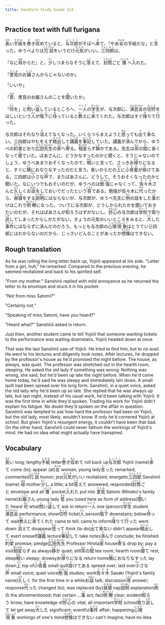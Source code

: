 ```yaml
---
title: Sanshiro Study Guide 214
---
```


## Practice text with full furigana

<p>
<ruby><rb>長</rb><rt>なが</rt></ruby>い<ruby><rb>手紙</rb><rt>てがみ</rt></ruby>を<ruby><rb>巻</rb><rt>ま</rt></ruby>き<ruby><rb>収</rb><rt>おさ</rt></ruby>めていると、<ruby><rb>与次郎</rb><rt>よじろう</rt></ruby>がそばへ<ruby><rb>来</rb><rt>き</rt></ruby>て、「やあ<ruby><rb>女</rb><rt>おんな</rt></ruby>の手紙だな」と<ruby><rb>言</rb><rt>い</rt></ruby>った。ゆうべよりは<ruby><rb>冗談</rb><rt>じょうだん</rt></ruby>をいうだけ<ruby><rb>元気</rb><rt>げんき</rt></ruby>がいい。<ruby><rb>三四郎</rb><rt>さんしろう</rt></ruby>は、
</p>

<p>
「なに<ruby><rb>母</rb><rt>はは</rt></ruby>からだ」と、<ruby><rb>少</rb><rt>すこ</rt></ruby>しつまらなそうに<ruby><rb>答</rb><rt>こた</rt></ruby>えて、<ruby><rb>封筒</rb><rt>ふうとう</rt></ruby>ごと<ruby><rb>懐</rb><rt>ふところ</rt></ruby>へ<ruby><rb>入</rb><rt>い</rt></ruby>れた。
</p>

<p>
「<ruby><rb>里見</rb><rt>さとみ</rt></ruby>のお<ruby><rb>嬢</rb><rt>じょう</rt></ruby>さんからじゃないのか」
</p>

<p>「いいや」</p>
<p>
「<ruby><rb>君</rb><rt>きみ</rt></ruby>、里見のお嬢さんのことを<ruby><rb>聞</rb><rt>き</rt></ruby>いたか」
</p>

<p>
「<ruby><rb>何</rb><rt>なに</rt></ruby>を」と<ruby><rb>問</rb><rt>と</rt></ruby>い<ruby><rb>返</rb><rt>かえ</rt></ruby>しているところへ、<ruby><rb>一人</rb><rt>ひとり</rt></ruby>の<ruby><rb>学生</rb><rt>がくせい</rt></ruby>が、与次郎に、<ruby><rb>演芸会</rb><rt>えんげいかい</rt></ruby>の<ruby><rb>切符</rb><rt>きっぷ</rt></ruby>をほしいという<ruby><rb>人</rb><rt>ひと</rt></ruby>が<ruby><rb>階下</rb><rt>した</rt></ruby>に<ruby><rb>待</rb><rt>ま</rt></ruby>っていると<ruby><rb>教</rb><rt>おし</rt></ruby>えに<ruby><rb>来</rb><rt>き</rt></ruby>てくれた。与次郎はすぐ<ruby><rb>降</rb><rt>お</rt></ruby>りて<ruby><rb>行</rb><rt>い</rt></ruby>った。
</p>

<p>
与次郎はそれなり<ruby><rb>消</rb><rt>き</rt></ruby>えてなくなった。いくらつらまえようと<ruby><rb>思</rb><rt>おも</rt></ruby>っても<ruby><rb>出</rb><rt>で</rt></ruby>て<ruby><rb>来</rb><rt>こ</rt></ruby>ない。三四郎はやむをえず<ruby><rb>精出</rb><rt>せいだ</rt></ruby>して<ruby><rb>講義</rb><rt>こうぎ</rt></ruby>を<ruby><rb>筆記</rb><rt>ひっき</rt></ruby>していた。講義が<ruby><rb>済</rb><rt>す</rt></ruby>んでから、ゆうべの<ruby><rb>約束</rb><rt>やくそく</rt></ruby>どおり<ruby><rb>広田</rb><rt>ひろた</rt></ruby><ruby><rb>先生</rb><rt>せんせい</rt></ruby>の<ruby><rb>家</rb><rt>うち</rt></ruby>へ<ruby><rb>寄</rb><rt>よ</rt></ruby>る。<ruby><rb>相変</rb><rt>あいかわ</rt></ruby>らず<ruby><rb>静</rb><rt>しず</rt></ruby>かである。先生は<ruby><rb>茶</rb><rt>ちゃ</rt></ruby>の<ruby><rb>間</rb><rt>ま</rt></ruby>に長くなって<ruby><rb>寝</rb><rt>ね</rt></ruby>ていた。ばあさんに、どうかなすったのかと聞くと、そうじゃないのでしょう、ゆうべあまりおそくなったので、<ruby><rb>眠</rb><rt>ねむ</rt></ruby>いと言って、さっきお<ruby><rb>帰</rb><rt>かえ</rt></ruby>りになると、すぐに<ruby><rb>横</rb><rt>よこ</rt></ruby>におなりなすったのだと言う。長いからだの<ruby><rb>上</rb><rt>うえ</rt></ruby>に<ruby><rb>小夜着</rb><rt>こよぎ</rt></ruby>が<ruby><rb>掛</rb><rt>か</rt></ruby>けてある。三四郎は<ruby><rb>小</rb><rt>ちい</rt></ruby>さな<ruby><rb>声</rb><rt>こえ</rt></ruby>で、またばあさんに、どうして、そうおそくなったのかと聞いた。なにいつでもおそいのだが、ゆうべのは<ruby><rb>勉強</rb><rt>べんきょう</rt></ruby>じゃなくって、<ruby><rb>佐々木</rb><rt>ささき</rt></ruby>さんと<ruby><rb>久</rb><rt>ひさ</rt></ruby>しくお<ruby><rb>話</rb><rt>はなし</rt></ruby>をしておいでだったという<ruby><rb>答</rb><rt>こたえ</rt></ruby>である。勉強が佐々木に<ruby><rb>代</rb><rt>かわ</rt></ruby>ったから、<ruby><rb>昼寝</rb><rt>ひるね</rt></ruby>をする<ruby><rb>説明</rb><rt>せつめい</rt></ruby>にはならないが、与次郎が、ゆうべ先生に<ruby><rb>例</rb><rt>れい</rt></ruby>の話をした<ruby><rb>事</rb><rt>こと</rt></ruby>だけはこれで<ruby><rb>明瞭</rb><rt>めいりょう</rt></ruby>になった。ついでに与次郎が、どうしかられたかを聞いておきたいのだが、それはばあさんが<ruby><rb>知</rb><rt>し</rt></ruby>ろうはずがないし、<ruby><rb>肝心</rb><rt>かんじん</rt></ruby>の与次郎は<ruby><rb>学校</rb><rt>がっこう</rt></ruby>で<ruby><rb>取</rb><rt>と</rt></ruby>り<ruby><rb>逃</rb><rt>にが</rt></ruby>してしまったからしかたがない。きょうの元気のいいところをみると、<ruby><rb>大</rb><rt>たい</rt></ruby>した<ruby><rb>事件</rb><rt>じけん</rt></ruby>にはならずに済んだのだろう。もっとも与次郎の<ruby><rb>心理</rb><rt>しんり</rt></ruby><ruby><rb>現象</rb><rt>げんしょう</rt></ruby>はとうてい三四郎にはわからないのだから、じっさいどんなことがあったか<ruby><rb>想像</rb><rt>そうぞう</rt></ruby>はできない。
</p>


## Rough translation

As he was rolling the long letter back up, Yojirō appeared at his side. "Letter from a girl, huh," he remarked. Compared to the previous evening, he seemed revitalized and back to his spirited self.

"From my mother." Sanshirō replied with mild annoyance as he returned the letter to its envelope and stuck it in his pocket.

"Not from miss Satomi?"

"Certainly not."

"Speaking of miss Satomi, have you heard?"

"Heard what?" Sanshirō asked in return. 

Just then, another student came to tell Yojirō that someone wanting tickets to the performance was waiting downstairs. Yojirō headed down at once.

That was the last Sanshirō saw of Yojirō. He tried to find him, but to no avail. He went to his lectures and diligently took notes. After lectures, he dropped by the professor's house as he'd promised the night before. The house, as always, was quiet. The professor was stretched out in the hearth room, sleeping. He asked the old lady if something was wrong. Nothing was wrong, she said, but he'd been up late the night before. When he'd come home today, he'd said he was sleepy and immediately lain down. A small quilt had been spread over his long form. Sanshirō, in a quiet voice, asked the old lady why he'd been up so late. She replied that he was always up late, but last night, instead of his usual work, he'd been talking with Yojirō. It was the first time in while they'd spoken. Trading his work for Yojirō didn't explain his fatigue. No doubt they'd spoken on the affair in question. Sanshirō was tempted to ask how hard the professor had been on Yojirō, but the old lady, most likely, wouldn't know. If only he'd cornered Yojirō at school. But given Yojirō's resurgent energy, it couldn't have been that bad. On the other hand, Sanshirō could never fathom the workings of Yojirō's mind. He had no idea what might actually have transpired.   


## Vocabulary

<p>
<span class="vocabstudy"><ruby><rb>長</rb><rt>なが</rt></ruby>い&nbsp;long; lengthy</span><span class="vocabstudy"><ruby><rb>手紙</rb><rt>てがみ</rt></ruby>&nbsp;letter</span><span class="vocabstudy"><ruby><rb>巻</rb><rt>ま</rt></ruby>き<ruby><rb>収</rb><rt>おさ</rt></ruby>めて&nbsp;roll back up</span><span class="vocabstudy"><ruby><rb>与次郎</rb><rt>よじろう</rt></ruby>&nbsp;Yojirō (name)</span><span class="vocabstudy"><ruby><rb>来</rb><rt>き</rt></ruby>て&nbsp;come (to); appear (at)</span><span class="vocabstudy"><ruby><rb>女</rb><rt>おんな</rt></ruby>&nbsp;woman; young lady</span><span class="vocabstudy"><ruby><rb>言</rb><rt>い</rt></ruby>った&nbsp;remarked; commented</span><span class="vocabstudy"><ruby><rb>冗談</rb><rt>じょうだん</rt></ruby>&nbsp;humor; jest</span><span class="vocabstudy"><ruby><rb>元気</rb><rt>げんき</rt></ruby>がいい&nbsp;revitalized; energetic</span><span class="vocabstudy"><ruby><rb>三四郎</rb><rt>さんしろう</rt></ruby>&nbsp;Sanshirō (name)</span>
<span class="vocabstudy"><ruby><rb>母</rb><rt>はは</rt></ruby>&nbsp;mother</span><span class="vocabstudy"><ruby><rb>少</rb><rt>すこ</rt></ruby>し&nbsp;a little; a bit</span><span class="vocabstudy"><ruby><rb>答</rb><rt>こた</rt></ruby>えて&nbsp;answered; responded</span><span class="vocabstudy"><ruby><rb>封筒</rb><rt>ふうとう</rt></ruby>ごと&nbsp;envelope and all</span><span class="vocabstudy"><ruby><rb>懐</rb><rt>ふところ</rt></ruby>&nbsp;pocket</span><span class="vocabstudy"><ruby><rb>入</rb><rt>い</rt></ruby>れた&nbsp;put into</span>
<span class="vocabstudy"><ruby><rb>里見</rb><rt>さとみ</rt></ruby>&nbsp;Satomi (Mineko's family name)</span><span class="vocabstudy">お<ruby><rb>嬢</rb><rt>じょう</rt></ruby>さん&nbsp;young lady</span>
<span class="vocabstudy"><ruby><rb>君</rb><rt>きみ</rt></ruby>&nbsp;you (used here as form of address)</span><span class="vocabstudy"><ruby><rb>聞</rb><rt>き</rt></ruby>いた&nbsp;heard</span>
<span class="vocabstudy"><ruby><rb>何</rb><rt>なに</rt></ruby>&nbsp;what</span><span class="vocabstudy"><ruby><rb>問</rb><rt>と</rt></ruby>い<ruby><rb>返</rb><rt>かえ</rt></ruby>して&nbsp;ask in return</span><span class="vocabstudy"><ruby><rb>一人</rb><rt>ひとり</rt></ruby>&nbsp;one (person)</span><span class="vocabstudy"><ruby><rb>学生</rb><rt>がくせい</rt></ruby>&nbsp;student</span><span class="vocabstudy"><ruby><rb>演芸会</rb><rt>えんげいかい</rt></ruby>&nbsp;performance; show</span><span class="vocabstudy"><ruby><rb>切符</rb><rt>きっぷ</rt></ruby>&nbsp;ticket</span><span class="vocabstudy"><ruby><rb>人</rb><rt>ひと</rt></ruby>&nbsp;person</span><span class="vocabstudy"><ruby><rb>階下</rb><rt>した</rt></ruby>&nbsp;downstairs; below</span><span class="vocabstudy"><ruby><rb>待</rb><rt>ま</rt></ruby>って&nbsp;wait</span><span class="vocabstudy"><ruby><rb>教</rb><rt>おし</rt></ruby>えに<ruby><rb>来</rb><rt>き</rt></ruby>てくれた&nbsp;came to tell; came to inform</span><span class="vocabstudy"><ruby><rb>降</rb><rt>お</rt></ruby>りて<ruby><rb>行</rb><rt>い</rt></ruby>った&nbsp;went down</span>
<span class="vocabstudy"><ruby><rb>消</rb><rt>き</rt></ruby>えて&nbsp;disappear</span><span class="vocabstudy"><ruby><rb>思</rb><rt>おも</rt></ruby>って&nbsp;think (to do)</span><span class="vocabstudy"><ruby><rb>出</rb><rt>で</rt></ruby>て<ruby><rb>来</rb><rt>こ</rt></ruby>ない&nbsp;didn't appear</span><span class="vocabstudy"><ruby><rb>精出</rb><rt>せいだ</rt></ruby>して&nbsp;exert oneself</span><span class="vocabstudy"><ruby><rb>講義</rb><rt>こうぎ</rt></ruby>&nbsp;lecture</span><span class="vocabstudy"><ruby><rb>筆記</rb><rt>ひっき</rt></ruby>して&nbsp;take notes</span><span class="vocabstudy"><ruby><rb>済</rb><rt>す</rt></ruby>んで&nbsp;conclude; be finished</span><span class="vocabstudy"><ruby><rb>約束</rb><rt>やくそく</rt></ruby>&nbsp;promise; pledge</span><span class="vocabstudy"><ruby><rb>広田</rb><rt>ひろた</rt></ruby><ruby><rb>先生</rb><rt>せんせい</rt></ruby>&nbsp;Professor Hirota</span><span class="vocabstudy"><ruby><rb>家</rb><rt>うち</rt></ruby>&nbsp;house</span><span class="vocabstudy"><ruby><rb>寄</rb><rt>よ</rt></ruby>る&nbsp;drop by; pay a visit</span><span class="vocabstudy"><ruby><rb>相変</rb><rt>あいかわ</rt></ruby>らず&nbsp;as always</span><span class="vocabstudy"><ruby><rb>静</rb><rt>しず</rt></ruby>か&nbsp;quiet; still</span><span class="vocabstudy"><ruby><rb>茶</rb><rt>ちゃ</rt></ruby>の<ruby><rb>間</rb><rt>ま</rt></ruby>&nbsp;tea room; hearth room</span><span class="vocabstudy"><ruby><rb>寝</rb><rt>ね</rt></ruby>て&nbsp;rest; sleep</span><span class="vocabstudy"><ruby><rb>眠</rb><rt>ねむ</rt></ruby>い&nbsp;sleepy; drowsy</span><span class="vocabstudy">お<ruby><rb>帰</rb><rt>かえ</rt></ruby>りになる&nbsp;return home</span><span class="vocabstudy"><ruby><rb>横</rb><rt>よこ</rt></ruby>におなりなすった&nbsp;lay down</span><span class="vocabstudy"><ruby><rb>上</rb><rt>うえ</rt></ruby>&nbsp;top of</span><span class="vocabstudy"><ruby><rb>小夜着</rb><rt>こよぎ</rt></ruby>&nbsp;small quilt</span><span class="vocabstudy"><ruby><rb>掛</rb><rt>か</rt></ruby>けてある&nbsp;spread over; laid over</span><span class="vocabstudy"><ruby><rb>小</rb><rt>ちい</rt></ruby>さな<ruby><rb>声</rb><rt>こえ</rt></ruby>&nbsp;small voice; quiet voice</span><span class="vocabstudy"><ruby><rb>勉強</rb><rt>べんきょう</rt></ruby>&nbsp;studies; work</span><span class="vocabstudy"><ruby><rb>佐々木</rb><rt>ささき</rt></ruby>&nbsp;Sasaki (Yojirō's family name)</span><span class="vocabstudy"><ruby><rb>久</rb><rt>ひさ</rt></ruby>しく&nbsp;for the first time in a while</span><span class="vocabstudy">お<ruby><rb>話</rb><rt>はなし</rt></ruby>&nbsp;talk; discussion</span><span class="vocabstudy"><ruby><rb>答</rb><rt>こたえ</rt></ruby>&nbsp;answer; response</span><span class="vocabstudy"><ruby><rb>代</rb><rt>かわ</rt></ruby>った&nbsp;changed (to); was replaced (by)</span><span class="vocabstudy"><ruby><rb>昼寝</rb><rt>ひるね</rt></ruby>&nbsp;nap</span><span class="vocabstudy"><ruby><rb>説明</rb><rt>せつめい</rt></ruby>&nbsp;explanation</span><span class="vocabstudy"><ruby><rb>例</rb><rt>れい</rt></ruby>の&nbsp;the aforementioned; that certain ...</span><span class="vocabstudy"><ruby><rb>事</rb><rt>こと</rt></ruby>&nbsp;act; fact</span><span class="vocabstudy"><ruby><rb>明瞭</rb><rt>めいりょう</rt></ruby>&nbsp;clear; evident</span><span class="vocabstudy"><ruby><rb>知</rb><rt>し</rt></ruby>ろう&nbsp;know; have knowledge of</span><span class="vocabstudy"><ruby><rb>肝心</rb><rt>かんじん</rt></ruby>の&nbsp;vital; all-important</span><span class="vocabstudy"><ruby><rb>学校</rb><rt>がっこう</rt></ruby>&nbsp;school</span><span class="vocabstudy"><ruby><rb>取</rb><rt>と</rt></ruby>り<ruby><rb>逃</rb><rt>にが</rt></ruby>して&nbsp;let get away</span><span class="vocabstudy"><ruby><rb>大</rb><rt>たい</rt></ruby>した&nbsp;significant; eventful</span><span class="vocabstudy"><ruby><rb>事件</rb><rt>じけん</rt></ruby>&nbsp;affair; happening</span><span class="vocabstudy"><ruby><rb>心理</rb><rt>しんり</rt></ruby><ruby><rb>現象</rb><rt>げんしょう</rt></ruby>&nbsp;workings of one's mind</span><span class="vocabstudy"><ruby><rb>想像</rb><rt>そうぞう</rt></ruby>はできない&nbsp;can't imagine; have no idea</span>
</p>
